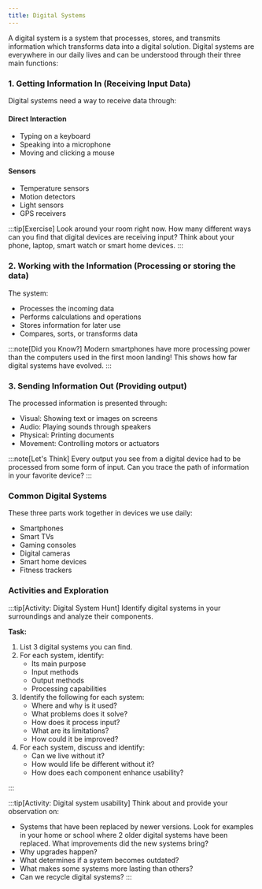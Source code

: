 ```yaml
---
title: Digital Systems
---
```


A digital system is a system that processes, stores, and transmits information which transforms data into a digital solution. Digital systems are everywhere in our daily lives and can be understood through their three main functions:

### 1. Getting Information In (Receiving Input Data)

Digital systems need a way to receive data through:

#### Direct Interaction

- Typing on a keyboard
- Speaking into a microphone
- Moving and clicking a mouse

#### Sensors

- Temperature sensors
- Motion detectors
- Light sensors
- GPS receivers

:::tip[Exercise]
Look around your room right now. How many different ways can you find that digital devices are receiving input? Think about your phone, laptop, smart watch or smart home devices.
:::

### 2. Working with the Information (Processing or storing the data)

The system:

- Processes the incoming data
- Performs calculations and operations
- Stores information for later use
- Compares, sorts, or transforms data

:::note[Did you Know?]
Modern smartphones have more processing power than the computers used in the first moon landing! This shows how far digital systems have evolved.
:::

### 3. Sending Information Out (Providing output)

The processed information is presented through:

- Visual: Showing text or images on screens
- Audio: Playing sounds through speakers
- Physical: Printing documents
- Movement: Controlling motors or actuators

:::note[Let's Think]
Every output you see from a digital device had to be processed from some form of input. Can you trace the path of information in your favorite device?
:::

### Common Digital Systems

These three parts work together in devices we use daily:

- Smartphones
- Smart TVs
- Gaming consoles
- Digital cameras
- Smart home devices
- Fitness trackers

### Activities and Exploration

:::tip[Activity: Digital System Hunt]
Identify digital systems in your surroundings and analyze their components.

**Task:**

1. List 3 digital systems you can find.
2. For each system, identify:
   - Its main purpose
   - Input methods
   - Output methods
   - Processing capabilities
3. Identify the following for each system:
   - Where and why is it used?
   - What problems does it solve?
   - How does it process input?
   - What are its limitations?
   - How could it be improved?
4. For each system, discuss and identify:
   - Can we live without it?
   - How would life be different without it?
   - How does each component enhance usability?

:::

:::tip[Activity: Digital system usability]
Think about and provide your observation on:

- Systems that have been replaced by newer versions. Look for examples in your home or school where 2 older digital systems have been replaced. What improvements did the new systems bring?
- Why upgrades happen?
- What determines if a system becomes outdated?
- What makes some systems more lasting than others?
- Can we recycle digital systems? 
  :::

